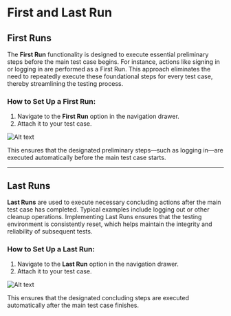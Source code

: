 # First and Last Run

## First Runs

The **First Run** functionality is designed to execute essential preliminary steps before the main test case begins. For instance, actions like signing in or logging in are performed as a First Run. This approach eliminates the need to repeatedly execute these foundational steps for every test case, thereby streamlining the testing process.

### How to Set Up a First Run:

1. Navigate to the **First Run** option in the navigation drawer.
2. Attach it to your test case.

![Alt text](/images/web/extensionProcess/firstRun.png)

This ensures that the designated preliminary steps—such as logging in—are executed automatically before the main test case starts.

---

## Last Runs

**Last Runs** are used to execute necessary concluding actions after the main test case has completed. Typical examples include logging out or other cleanup operations. Implementing Last Runs ensures that the testing environment is consistently reset, which helps maintain the integrity and reliability of subsequent tests.

### How to Set Up a Last Run:

1. Navigate to the **Last Run** option in the navigation drawer.
2. Attach it to your test case.

![Alt text](/images/web/extensionProcess/lastRun.png)

This ensures that the designated concluding steps are executed automatically after the main test case finishes.
